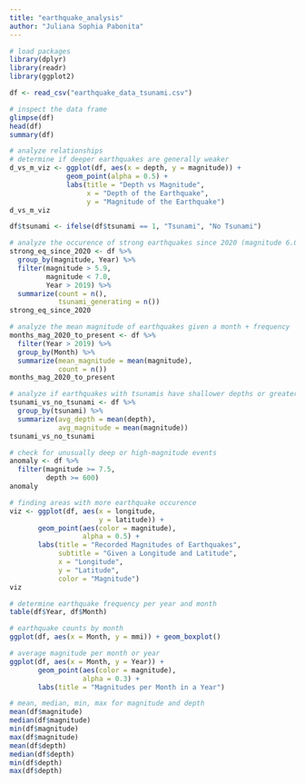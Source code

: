 ```yaml
---
title: "earthquake_analysis"
author: "Juliana Sophia Pabonita"
---
```


```r

# load packages
library(dplyr)
library(readr)
library(ggplot2)
```

```r
df <- read_csv("earthquake_data_tsunami.csv")
```


```r
# inspect the data frame
glimpse(df)
head(df) 
summary(df)
```

```r
# analyze relationships
# determine if deeper earthquakes are generally weaker
d_vs_m_viz <- ggplot(df, aes(x = depth, y = magnitude)) +
              geom_point(alpha = 0.5) +
              labs(title = "Depth vs Magnitude",
                   x = "Depth of the Earthquake",
                   y = "Magnitude of the Earthquake")
d_vs_m_viz
```

```r

df$tsunami <- ifelse(df$tsunami == 1, "Tsunami", "No Tsunami")

# analyze the occurence of strong earthquakes since 2020 (magnitude 6.0-6.9)
strong_eq_since_2020 <- df %>%
  group_by(magnitude, Year) %>%
  filter(magnitude > 5.9, 
         magnitude < 7.0, 
         Year > 2019) %>%
  summarize(count = n(), 
            tsunami_generating = n())
strong_eq_since_2020

# analyze the mean magnitude of earthquakes given a month + frequency
months_mag_2020_to_present <- df %>%
  filter(Year > 2019) %>%
  group_by(Month) %>%
  summarize(mean_magnitude = mean(magnitude),
            count = n())
months_mag_2020_to_present
```

```r
# analyze if earthquakes with tsunamis have shallower depths or greater magnitudes
tsunami_vs_no_tsunami <- df %>%
  group_by(tsunami) %>%
  summarize(avg_depth = mean(depth),
            avg_magnitude = mean(magnitude))
tsunami_vs_no_tsunami
```

```r
# check for unusually deep or high-magnitude events
anomaly <- df %>%
  filter(magnitude >= 7.5,
         depth >= 600)
anomaly
```

```r
# finding areas with more earthquake occurence
viz <- ggplot(df, aes(x = longitude, 
                      y = latitude)) +
       geom_point(aes(color = magnitude), 
                  alpha = 0.5) +
       labs(title = "Recorded Magnitudes of Earthquakes",
            subtitle = "Given a Longitude and Latitude",
            x = "Longitude",
            y = "Latitude",
            color = "Magnitude")
viz
```

```r
# determine earthquake frequency per year and month
table(df$Year, df$Month)

# earthquake counts by month
ggplot(df, aes(x = Month, y = mmi)) + geom_boxplot()

# average magnitude per month or year
ggplot(df, aes(x = Month, y = Year)) + 
       geom_point(aes(color = magnitude), 
                  alpha = 0.3) +
       labs(title = "Magnitudes per Month in a Year")

# mean, median, min, max for magnitude and depth
mean(df$magnitude)
median(df$magnitude)
min(df$magnitude)
max(df$magnitude)
mean(df$depth)
median(df$depth)
min(df$depth)
max(df$depth)
```